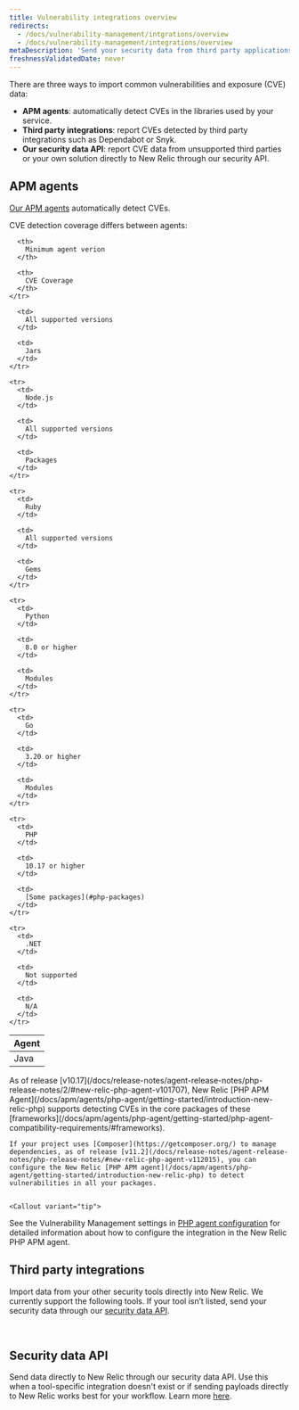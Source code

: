 ```yaml
---
title: Vulnerability integrations overview
redirects:
  - /docs/vulnerability-management/intgrations/overview
  - /docs/vulnerability-management/integrations/overview
metaDescription: 'Send your security data from third party applications, APM agents, or through our security data API.'
freshnessValidatedDate: never
---
```


There are three ways to import common vulnerabilities and exposure (CVE) data:

* <DNT>**APM agents**</DNT>: automatically detect CVEs in the libraries used by your service.
* <DNT>**Third party integrations**</DNT>: report CVEs detected by third party integrations such as Dependabot or Snyk.
* <DNT>**Our security data API**</DNT>: report CVE data from unsupported third parties or your own solution directly to New Relic through our security API.

## APM agents

[Our APM agents](/docs/apm/new-relic-apm/getting-started/introduction-apm/) automatically detect CVEs.

<TechTileGrid>
  <TechTile
    name="Go agent"
    icon="logo-go"
    to="https://one.newrelic.com/nr1-core?state=985d4005-ba90-a8c7-1da1-2af34539b03b"
  />

  <TechTile
    name="Java agent"
    icon="logo-java"
    to="https://one.newrelic.com/nr1-core?state=80d18bcb-4919-1fcb-2b77-9406838eb916"
  />

  <TechTile
    name="Node.js agent"
    icon="logo-nodejs"
    to="https://one.newrelic.com/marketplace/install-data-source?state=be2e62fa-cc3b-c428-27c4-8d662c9e80a1"
  />

  <TechTile
    name="PHP agent"
    icon="logo-php"
    to="https://one.newrelic.com/nr1-core?state=aa633b41-72d4-009c-3abf-55dcf64894fe"
  />

  <TechTile
    name="Python agent"
    icon="logo-python"
    to="https://one.newrelic.com/nr1-core?state=20fda75b-58fb-a92a-f9e1-7b052035c6e8"
  />

  <TechTile
    name="Ruby agent"
    icon="logo-ruby"
    to="https://one.newrelic.com/nr1-core?state=d69143ab-605c-579b-25bf-cc6e5fee5b80"
  />
</TechTileGrid>

CVE detection coverage differs between agents:

<table>
  <thead>
    <tr>
      <th style={{ width: "200px" }}>
        Agent
      </th>

      <th>
        Minimum agent verion
      </th>

      <th>
        CVE Coverage
      </th>
    </tr>
  </thead>

  <tbody>
    <tr>
      <td>
        Java
      </td>

      <td>
        All supported versions
      </td>

      <td>
        Jars
      </td>
    </tr>

    <tr>
      <td>
        Node.js
      </td>

      <td>
        All supported versions
      </td>

      <td>
        Packages
      </td>
    </tr>

    <tr>
      <td>
        Ruby
      </td>

      <td>
        All supported versions
      </td>

      <td>
        Gems
      </td>
    </tr>

    <tr>
      <td>
        Python
      </td>

      <td>
        8.0 or higher
      </td>

      <td>
        Modules
      </td>
    </tr>

    <tr>
      <td>
        Go
      </td>

      <td>
        3.20 or higher
      </td>

      <td>
        Modules
      </td>
    </tr>

    <tr>
      <td>
        PHP
      </td>

      <td>
        10.17 or higher
      </td>

      <td>
        [Some packages](#php-packages)
      </td>
    </tr>

    <tr>
      <td>
        .NET
      </td>

      <td>
        Not supported
      </td>

      <td>
        N/A
      </td>
    </tr>
  </tbody>
</table>

<CollapserGroup>
  <Collapser
    id="php-packages"
    title="PHP package support"
  >
    As of release [v10.17](/docs/release-notes/agent-release-notes/php-release-notes/2/#new-relic-php-agent-v101707), New Relic [PHP APM Agent](/docs/apm/agents/php-agent/getting-started/introduction-new-relic-php) supports detecting CVEs in the core packages of these [frameworks](/docs/apm/agents/php-agent/getting-started/php-agent-compatibility-requirements/#frameworks).

    If your project uses [Composer](https://getcomposer.org/) to manage dependencies, as of release [v11.2](/docs/release-notes/agent-release-notes/php-release-notes/#new-relic-php-agent-v112015), you can configure the New Relic [PHP APM agent](/docs/apm/agents/php-agent/getting-started/introduction-new-relic-php) to detect vulnerabilities in all your packages.
    
    
    <Callout variant="tip">
  See the Vulnerability Management settings in [PHP agent configuration](/docs/apm/agents/php-agent/configuration/php-agent-configuration/#inivar-vulnerability-management) for detailed information about how to configure the integration in the New Relic PHP APM agent.
</Callout>
  </Collapser>
</CollapserGroup>

## Third party integrations

Import data from your other security tools directly into New Relic. We currently support the following tools. If your tool isn’t listed, send your security data through our [security data API](/docs/vulnerability-management/integrations/security-data-api).

<TechTileGrid>
  <TechTile
    name="AWS Security Hub"
    to="https://newrelic.com/instant-observability/security-events"
  />

  <TechTile
    name="Dependabot"
    to="https://newrelic.com/instant-observability/github-dependabot"
  />

  <TechTile
    name="Snyk"
    to="https://newrelic.com/instant-observability/snyk"
  />

  <TechTile
    name="Trivy"
    to="/docs/vulnerability-management/integrations/trivy"
  />

  <TechTile 
    name="FOSSA"
    to="/docs/vulnerability-management/integrations/fossa"  
  />  
</TechTileGrid>

## Security data API

Send data directly to New Relic through our security data API. Use this when a tool-specific integration doesn't exist or if sending payloads directly to New Relic works best for your workflow. Learn more [here](/docs/vulnerability-management/integrations/security-data-api).